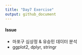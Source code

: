 ```yaml
---
title: "Day7 Exercise"
output: github_document
---
```



#### Issue
+ 마포구 심상정 & 유승민 데이터 분석
+ ggplot2, dplyr, stringr 
 
